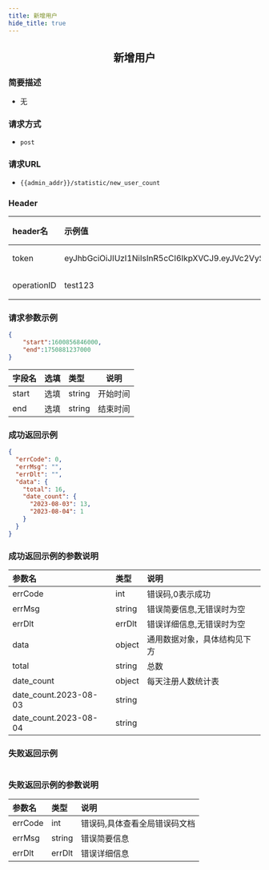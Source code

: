 ```yaml
---
title: 新增用户
hide_title: true
---
```


<center>

## 新增用户

</center>

### 简要描述
- 无
### 请求方式
- `post` 
### 请求URL
- `{{admin_addr}}/statistic/new_user_count` 


### Header
|header名|示例值|选填|类型|说明|
|:----    |:-------    |:--- |---|------      |
|token|eyJhbGciOiJIUzI1NiIsInR5cCI6IkpXVCJ9.eyJVc2VySUQiOiJhZG1pbjIiLCJVc2VyVHlwZSI6MiwiZXhwIjoxNjk4OTE4Njg5LCJuYmYiOjE2OTExNDIzODksImlhdCI6MTY5MTE0MjY4OX0.oIpGc9Ka7tTuPYY34PeiqJwvfF0QZnhInomktOCtYAc|必填|string||
|operationID|test123|必填|string||


### 请求参数示例


```json
{
    "start":1600856846000,
    "end":1750881237000
}
```
|字段名|选填|类型|说明|
|:----    |:-------    |:--- |---|
|start|选填|string|开始时间|
|end|选填|string|结束时间|
### 成功返回示例


```json
{
  "errCode": 0,
  "errMsg": "",
  "errDlt": "",
  "data": {
    "total": 16,
    "date_count": {
      "2023-08-03": 13,
      "2023-08-04": 1
    }
  }
}
```
### 成功返回示例的参数说明


|参数名|类型|说明|
|:----    |:-------    |:--- |
|errCode|int|错误码,0表示成功|
|errMsg|string|错误简要信息,无错误时为空|
|errDlt|errDlt|错误详细信息,无错误时为空|
|data|object|通用数据对象，具体结构见下方|
|total|string|总数|
|date_count|object|每天注册人数统计表|
|date_count.2023-08-03|string||
|date_count.2023-08-04|string||
### 失败返回示例


```json

```
### 失败返回示例的参数说明


|参数名|类型|说明|
|:----    |:-------    |:--- |
|errCode|int|错误码,具体查看全局错误码文档|
|errMsg|string|错误简要信息|
|errDlt|errDlt|错误详细信息|
